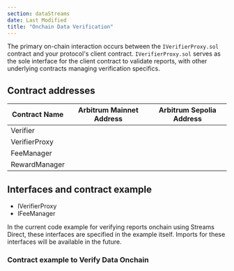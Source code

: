 ```yaml
---
section: dataStreams
date: Last Modified
title: "Onchain Data Verification"
---
```



<DataStreams section="asideOnChainVerification" />

The primary on-chain interaction occurs between the `IVerifierProxy.sol` contract and your protocol's client contract. `IVerifierProxy.sol` serves as the sole interface for the client contract to validate reports, with other underlying contracts managing verification specifics.

## Contract addresses

| Contract Name | Arbitrum Mainnet Address                                           | Arbitrum Sepolia Address                                           |
| ------------- | ------------------------------------------------------------------ | ------------------------------------------------------------------ |
| Verifier      | <CopyText text="0x534a7FF707Bc862cAB0Dda546F1B817Be5235b66" code/> | <CopyText text="0xA403a4a521be034B4A0D54019aF469A207094246" code/> |
| VerifierProxy | <CopyText text="0x478Aa2aC9F6D65F84e09D9185d126c3a17c2a93C" code/> | <CopyText text="0x2ff010DEbC1297f19579B4246cad07bd24F2488A" code/> |
| FeeManager    | <CopyText text="0x5ad1d6Ad0140243a7F924e7071bAe4949F1ad5f8" code/> | <CopyText text="0x226d04b3a60bee1c2d522f63a87340220b8f9d6b" code/> |
| RewardManager | <CopyText text="0x525a8B8E83A8168c599F6160f6303002C19087A9" code/> | <CopyText text="0xAAeBf78F40A9B0D0cA1e210c90380a529296a456" code/> |

## Interfaces and contract example

- IVerifierProxy
- IFeeManager

In the current code example for verifying reports onchain using Streams Direct, these interfaces are specified in the example itself. Imports for these interfaces will be available in the future.

### Contract example to Verify Data Onchain

<CodeSample src="samples/DataStreams/ClientReportsVerifier.sol" />
